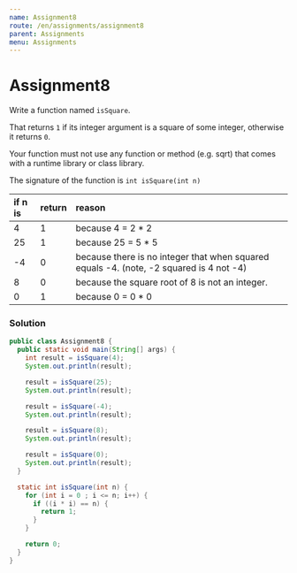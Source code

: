 ```yaml
---
name: Assignment8
route: /en/assignments/assignment8
parent: Assignments
menu: Assignments
---
```


# Assignment8

Write a function named `isSquare`.

That returns `1` if its integer argument is a square of some integer, otherwise it returns `0`.

Your function must not use any function or method (e.g. sqrt) that comes with a runtime library or class library.

The signature of the function is `int isSquare(int n)`

| if n is | return | reason |
|:-------------|:-------------|:-------------|
| 4 | 1 | because 4 = 2 * 2 |
| 25 | 1 | because 25 = 5 * 5 |
| -4 | 0 | because there is no integer that when squared equals -4. (note, -2 squared is 4 not -4) |
| 8 | 0 | because the square root of 8 is not an integer. |
| 0 | 1 | because 0 = 0 * 0 |

### Solution

```java
public class Assignment8 {
  public static void main(String[] args) {
    int result = isSquare(4);
    System.out.println(result);

    result = isSquare(25);
    System.out.println(result);

    result = isSquare(-4);
    System.out.println(result);

    result = isSquare(8);
    System.out.println(result);

    result = isSquare(0);
    System.out.println(result);
  }

  static int isSquare(int n) {
    for (int i = 0 ; i <= n; i++) {
      if ((i * i) == n) {
        return 1;
      }
    }

    return 0;
  }
}
```

